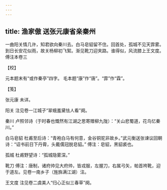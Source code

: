 ```yaml
---
---
---
```

title: 渔家傲 送张元康省亲秦州
---







一曲阳关情几许，知君欲向秦川去。白马皂貂留不住。回首处，孤城不见天霏雾。　到日长安花似雨，故关杨柳初飞絮。渐见靴刀迎夹路。谁得似，风流膝上王文度。　傅注本卷三





【校】


元本题末有“或作秦亭”四字。 毛本题“康”作“唐”。“霏”作“霖”。





【笺】


张元康 未详。

阳关 注见卷一江城子“翠蛾羞黛怯人看”阕。

秦川 卢照邻诗（于时春也慨然有江湖之思寄赠柳九陇）：“关山悲蜀道，花鸟忆秦川。”

白马皂貂 杜甫至后诗：“青袍白马有何意，金谷铜驼非故乡。”武元衡送张谏议回朝诗：“诏书前日下丹霄，头戴儒冠脱皂貂。” 傅注：皂貂，黑貂裘也。

孤城 杜甫野望诗：“孤城隐雾深。”

靴刀 傅注：唐制，诸府帅见大府帅，皆戎服，左握刀，右属弓矢，帕首袴靴，迎于道左。见卷一南乡子（旌旆满江湖）注。

王文度 注见卷二虞美人“归心正似三春草”阕。